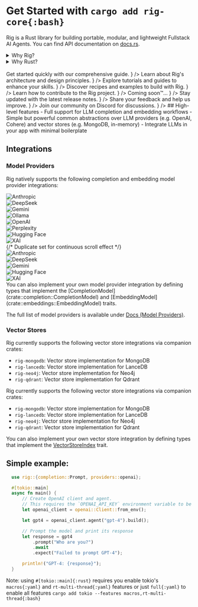 
# Get Started with `cargo add rig-core{:bash}`

Rig is a Rust library for building portable, modular, and lightweight Fullstack AI Agents. You can find API documentation on [docs.rs](https://docs.rs/rig-core).

<details>
<summary>
Why Rig?
</summary>

- <BrainCircuit />
  Full support for LLM completion and embedding workflows
- <Lightbulb /> Simple but powerful common abstractions over LLM providers (e.g.
  OpenAI, Cohere) and vector stores (e.g. MongoDB, in-memory)
- <Blocks /> Integrate LLMs in your app with minimal boilerplate

</details>

<details>
<summary>
Why Rust?
</summary>
Rust 🦀 has many advantages over Python or JS/TS, used by AI frameworks like Langchain, LlamaIndex, Marvin, PyDantic, etc.

To vizualise's Rust's edge over other languages, you can check out this [tool](https://benjdd.com/languages/).

- **Lightweight**: Rust runs orders of magnitude faster than Python, which makes running & deploying swarms of agents a breeze.
- **Safety**: Rust's type system and ownership model helps work with unexpected LLM outputs, coercing types and handling errors.
- **Portability**: Rust code can be compiled to WebAssembly, allowing it to run in web browsers (even local LLM models!).

Note: Rig does not support WASM (yet), but we're working on it!

</details>

<br />
<Cards>
  <Cards.Card
    id="card"
    title="🚀 Quick Start Guide"
    href="/docs/quickstart/getting_started"
    children={    <div style={{ fontSize: '0.9em', color: '#666', whiteSpace: 'normal', wordWrap: 'break-word' }}>
        Get started quickly with our comprehensive guide.
      </div>
    }
  />
  <Cards.Card id="card"
    title="🏛️ Architecture"
    href="/docs/architecture"
    children={    <div style={{ fontSize: '0.9em', color: '#666', whiteSpace: 'normal', wordWrap: 'break-word' }}>
      Learn about Rig's architecture and design principles.
    </div>
  }
  />
  <Cards.Card id="card"
    title="🪜 Tutorials & Guides"
    href="/guides"
    children={
      <div
        style={{
          fontSize: "0.9em",
          color: "#666",
          whiteSpace: "normal",
          wordWrap: "break-word",
        }}
      >
        Explore tutorials and guides to enhance your skills.
      </div>
    }
  />
  <Cards.Card
    title="🍳 Cookbook (Examples)"
    href="/examples"
    children={
      <div
        style={{
          fontSize: "0.9em",
          color: "#666",
          whiteSpace: "normal",
          wordWrap: "break-word",
        }}
      >
        Discover recipes and examples to build with Rig.
      </div>
    }
  />
  <Cards.Card
    title="🤝 How to Contribute?"
    href="/docs/how_to_contribute"
    children={    <div style={{ fontSize: '0.9em', color: '#666', whiteSpace: 'normal', wordWrap: 'break-word' }}>
      Learn how to contribute to the Rig project.
    </div>
  }
  />
  <Cards.Card
    title="❓ FAQs"
    href=""
    children={
      <div
        style={{
          fontSize: "0.9em",
          color: "#666",
          whiteSpace: "normal",
          wordWrap: "break-word",
        }}
      >
        Coming soon™️...
      </div>
    }
  />
  <Cards.Card
    title="🔖 Release Notes"
    href="https://github.com/0xPlaygrounds/rig/discussions"
    target="_blank"
    children={
      <div
        style={{
          fontSize: "0.9em",
          color: "#666",
          whiteSpace: "normal",
          wordWrap: "break-word",
        }}
      >
        Stay updated with the latest release notes.
      </div>
    }
  />
  <Cards.Card
    title="💬 Feedback"
    href="https://github.com/0xPlaygrounds/rig-docs/issues/new?title=Feedback%20for%20%E2%80%9COverview%E2%80%9D&labels=feedback"
    target="_blank"
    children={
      <div
        style={{
          fontSize: "0.9em",
          color: "#666",
          whiteSpace: "normal",
          wordWrap: "break-word",
        }}
      >
        Share your feedback and help us improve.
      </div>
    }
  />
  <Cards.Card
    title="👥 Join the Discord"
    href="https://discord.gg/playgrounds"
    target="_blank"
    children={
      <div
        style={{
          fontSize: "0.9em",
          color: "#666",
          whiteSpace: "normal",
          wordWrap: "break-word",
        }}
      >
        Join our community on Discord for discussions.
      </div>
    }
  />
</Cards>
## High-level features - Full support for LLM completion and embedding workflows
- Simple but powerful common abstractions over LLM providers (e.g. OpenAI,
Cohere) and vector stores (e.g. MongoDB, in-memory) - Integrate LLMs in your app
with minimal boilerplate

## Integrations

### Model Providers

Rig natively supports the following completion and embedding model provider integrations:
 <br />
<div className="logo-carousel-container">
  <div className='w-full max-w-[100vw] mx-auto mb-4 mt-2 opacity-1'>
    <div className='w-full text-center space-y-8'>
      <div className='relative overflow-hidden'>
        <div className='flex sm:flex-wrap sm:justify-center gap-8 sm:gap-12'>
          <div className='flex gap-8 animate-scroll'>
            <Link
              href='https://anthropic.com/'
              target='_blank'
              rel='noopener noreferrer'
              className='flex flex-col items-center shrink-0 group'
            >
              <div className='h-10 flex items-center'>
                <Image
                  src='https://assets.dev.arc.fun/dev/model-providers/anthropic.png'
                  alt='Anthropic'
                  width={140}
                  height={20}
                  className='group-hover:opacity-60 transition-opacity'
                />
              </div>
            </Link>
            <Link
              href='https://deepseek.ai/'
              target='_blank'
              rel='noopener noreferrer'
              className='flex flex-col items-center shrink-0 group'
            >
              <div className='h-10 flex items-center'>
                <Image
                  src='https://assets.dev.arc.fun/dev/model-providers/deepseek.png'
                  alt='DeepSeek'
                  width={140}
                  height={24}
                  className='group-hover:opacity-60 transition-opacity'
                />
              </div>
            </Link>
            <Link
              href='https://deepmind.google/technologies/gemini/'
              target='_blank'
              rel='noopener noreferrer'
              className='flex flex-col items-center shrink-0 group'
            >
              <div className='h-10 flex items-center'>
                <Image
                  src='https://assets.dev.arc.fun/dev/model-providers/gemini.png'
                  alt='Gemini'
                  width={80}
                  height={16}
                  className='group-hover:opacity-60 transition-opacity'
                />
              </div>
            </Link>
            <Link
              href='https://ollama.ai/'
              target='_blank'
              rel='noopener noreferrer'
              className='flex flex-col items-center shrink-0 group'
            >
              <div className='h-10 flex items-center'>
                <Image
                  src='https://assets.dev.arc.fun/dev/model-providers/ollama.png'
                  alt='Ollama'
                  width={28}
                  height={28}
                  className='group-hover:opacity-60 transition-opacity'
                />
              </div>
            </Link>
            <Link
              href='https://openai.com/'
              target='_blank'
              rel='noopener noreferrer'
              className='flex flex-col items-center shrink-0 group'
            >
              <div className='h-10 flex items-center'>
                <Image
                  src='https://assets.dev.arc.fun/dev/model-providers/openai.png'
                  alt='OpenAI'
                  width={120}
                  height={24}
                  className='group-hover:opacity-60 transition-opacity'
                />
              </div>
            </Link>
            <Link
              href='https://www.perplexity.ai/'
              target='_blank'
              rel='noopener noreferrer'
              className='flex flex-col items-center shrink-0 group'
            >
              <div className='h-10 flex items-center'>
                <Image
                  src='https://assets.dev.arc.fun/dev/model-providers/perplexity.png'
                  alt='Perplexity'
                  width={140}
                  height={24}
                  className='group-hover:opacity-60 transition-opacity'
                />
              </div>
            </Link>
            <Link
              href='https://huggingface.co/'
              target='_blank'
              rel='noopener noreferrer'
              className='flex flex-col items-center shrink-0 group'
            >
            <div className='h-10 flex items-center'>
              <Image
                src='https://assets.dev.arc.fun/dev/model-providers/huggingface.png'
                alt='Hugging Face'
                width={140}
                height={24}
                className='group-hover:opacity-60 transition-opacity'
              />
            </div>
            </Link>
            <Link
              href='https://xai.com/'
              target='_blank'
              rel='noopener noreferrer'
              className='flex flex-col items-center shrink-0 group'
            >
            <div className='h-10 flex items-center'>
              <Image
                src='https://assets.dev.arc.fun/dev/model-providers/xai.png'
                alt='XAI'
                width={140}
                height={24}
                className='group-hover:opacity-60 transition-opacity'
              />
            </div>
            </Link>
            {/* Duplicate set for continuous scroll effect */}
            <Link
              href='https://anthropic.com/'
              target='_blank'
              rel='noopener noreferrer'
              className='flex flex-col items-center shrink-0 group'
            >
              <div className='h-10 flex items-center'>
                <Image
                  src='https://assets.dev.arc.fun/dev/model-providers/anthropic.png'
                  alt='Anthropic'
                  width={140}
                  height={20}
                  className='group-hover:opacity-60 transition-opacity'
                />
              </div>
            </Link>
            <Link
              href='https://deepseek.ai/'
              target='_blank'
              rel='noopener noreferrer'
              className='flex flex-col items-center shrink-0 group'
            >
              <div className='h-10 flex items-center'>
                <Image
                  src='https://assets.dev.arc.fun/dev/model-providers/deepseek.png'
                  alt='DeepSeek'
                  width={140}
                  height={24}
                  className='group-hover:opacity-60 transition-opacity'
                />
              </div>
            </Link>
            <Link
              href='https://deepmind.google/technologies/gemini/'
              target='_blank'
              rel='noopener noreferrer'
              className='flex flex-col items-center shrink-0 group'
            >
              <div className='h-10 flex items-center'>
                <Image
                  src='https://assets.dev.arc.fun/dev/model-providers/gemini.png'
                  alt='Gemini'
                  width={80}
                  height={16}
                  className='group-hover:opacity-60 transition-opacity'
                />
              </div>
            </Link>
            <Link
              href='https://huggingface.co/'
              target='_blank'
              rel='noopener noreferrer'
              className='flex flex-col items-center shrink-0 group'
            >
              <div className='h-10 flex items-center'>
                <Image
                  src='https://assets.dev.arc.fun/dev/model-providers/huggingface.png'
                  alt='Hugging Face'
                  width={140}
                  height={24} 
                  className='group-hover:opacity-60 transition-opacity'
                />
              </div>
            </Link>
            <Link
              href='https://xai.com/'
              target='_blank'
              rel='noopener noreferrer'
              className='flex flex-col items-center shrink-0 group'
            >
              <div className='h-10 flex items-center'>
                <Image
                  src='https://assets.dev.arc.fun/dev/model-providers/xai.png'
                  alt='XAI'
                  width={140}
                  height={24}
                  className='group-hover:opacity-60 transition-opacity'
                />
              </div>
            </Link>
          </div>
        </div>
      </div>
    </div>
  </div>
</div>
 You can also implement your own model provider integration by defining types that
 implement the [CompletionModel](crate::completion::CompletionModel) and [EmbeddingModel](crate::embeddings::EmbeddingModel) traits.

 The full list of model providers is available under [Docs (Model Providers)](/docs/integrations/model_providers).
 ### Vector Stores
 Rig currently supports the following vector store integrations via companion crates:
 - `rig-mongodb`: Vector store implementation for MongoDB
 - `rig-lancedb`: Vector store implementation for LanceDB
 - `rig-neo4j`: Vector store implementation for Neo4j
 - `rig-qdrant`: Vector store implementation for Qdrant

Rig currently supports the following vector store integrations via companion crates:

- `rig-mongodb`: Vector store implementation for MongoDB
- `rig-lancedb`: Vector store implementation for LanceDB
- `rig-neo4j`: Vector store implementation for Neo4j
- `rig-qdrant`: Vector store implementation for Qdrant

You can also implement your own vector store integration by defining types that
implement the [VectorStoreIndex](crate::vector_store::VectorStoreIndex) trait.

## Simple example:

```rust
  use rig::{completion::Prompt, providers::openai};

  #[tokio::main]
  async fn main() {
      // Create OpenAI client and agent.
      // This requires the `OPENAI_API_KEY` environment variable to be set.
      let openai_client = openai::Client::from_env();

      let gpt4 = openai_client.agent("gpt-4").build();

      // Prompt the model and print its response
      let response = gpt4
          .prompt("Who are you?")
          .await
          .expect("Failed to prompt GPT-4");

      println!("GPT-4: {response}");
  }
```

Note: using `#[tokio::main]{:rust}` requires you enable tokio's `macros{:yaml}` and `rt-multi-thread{:yaml}` features
or just `full{:yaml}` to enable all features `cargo add tokio --features macros,rt-multi-thread{:bash}`
